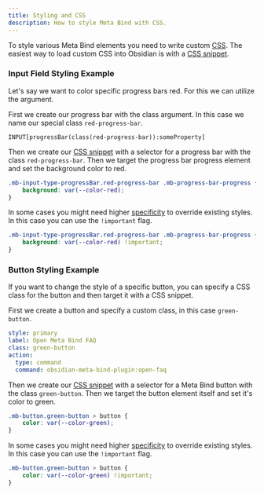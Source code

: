 ```yaml
---
title: Styling and CSS
description: How to style Meta Bind with CSS.
---
```



To style various Meta Bind elements you need to write custom [CSS](https://developer.mozilla.org/en-US/docs/Web/CSS).
The easiest way to load custom CSS into Obsidian is with a [CSS snippet](https://help.obsidian.md/Extending+Obsidian/CSS+snippets).

### Input Field Styling Example

Let's say we want to color specific progress bars red. For this we can utilize the <InputFieldArgumentLink type={InputFieldArgumentType.CLASS}></InputFieldArgumentLink> argument.

First we create our progress bar with the class argument. In this case we name our special class `red-progress-bar`.

```meta-bind
INPUT[progressBar(class(red-progress-bar)):someProperty]
```

Then we create our [CSS snippet](https://help.obsidian.md/Extending+Obsidian/CSS+snippets) with a selector for a progress bar with the class `red-progress-bar`.
Then we target the progress bar progress element and set the background color to red.

```css title="snippet.css" ".red-progress-bar"
.mb-input-type-progressBar.red-progress-bar .mb-progress-bar-progress {
	background: var(--color-red);
}
```

In some cases you might need higher [specificity](https://developer.mozilla.org/en-US/docs/Web/CSS/Specificity) to override existing styles. In this case you can use the `!important` flag.

```css title="snippet.css" ".red-progress-bar"
.mb-input-type-progressBar.red-progress-bar .mb-progress-bar-progress {
	background: var(--color-red) !important;
}
```

### Button Styling Example

If you want to change the style of a specific button, you can specify a CSS class for the button and then target it with a CSS snippet.

First we create a button and specify a custom class, in this case `green-button`.

```yaml
style: primary
label: Open Meta Bind FAQ
class: green-button
action:
  type: command
  command: obsidian-meta-bind-plugin:open-faq
```

Then we create our [CSS snippet](https://help.obsidian.md/Extending+Obsidian/CSS+snippets) with a selector for a Meta Bind button with the class `green-button`.
Then we target the button element itself and set it's color to green.

```css title="snippet.css" ".green-button"
.mb-button.green-button > button {
	color: var(--color-green);
}
```

In some cases you might need higher [specificity](https://developer.mozilla.org/en-US/docs/Web/CSS/Specificity) to override existing styles. In this case you can use the `!important` flag.

```css title="snippet.css" ".green-button"
.mb-button.green-button > button {
	color: var(--color-green) !important;
}
```
